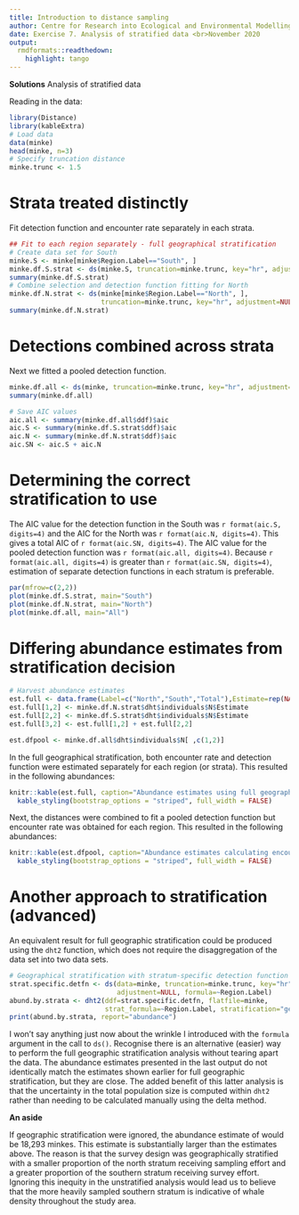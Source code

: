---
title: Introduction to distance sampling
author: Centre for Research into Ecological and Environmental Modelling <br> **University of St Andrews**
date: Exercise 7. Analysis of stratified data <br>November 2020
output: 
  rmdformats::readthedown:
    highlight: tango
---

<div class="alert  alert-success">
  <strong>Solutions</strong> Analysis of stratified data
</div>

Reading in the data:

```{r, message=FALSE}
library(Distance)
library(kableExtra)
# Load data
data(minke)
head(minke, n=3)
# Specify truncation distance
minke.trunc <- 1.5
```

# Strata treated distinctly

Fit detection function and encounter rate separately in each strata. 

```{r, echo=T, eval=T, message=FALSE}
## Fit to each region separately - full geographical stratification
# Create data set for South
minke.S <- minke[minke$Region.Label=="South", ]
minke.df.S.strat <- ds(minke.S, truncation=minke.trunc, key="hr", adjustment=NULL)
summary(minke.df.S.strat)
# Combine selection and detection function fitting for North
minke.df.N.strat <- ds(minke[minke$Region.Label=="North", ],
                       truncation=minke.trunc, key="hr", adjustment=NULL)
summary(minke.df.N.strat)
```

# Detections combined across strata

Next we fitted a pooled detection function. 

```{r, echo=T, eval=T, message=FALSE}
minke.df.all <- ds(minke, truncation=minke.trunc, key="hr", adjustment=NULL)
summary(minke.df.all)
```

```{r, echo=F, eval=T}
# Save AIC values
aic.all <- summary(minke.df.all$ddf)$aic
aic.S <- summary(minke.df.S.strat$ddf)$aic
aic.N <- summary(minke.df.N.strat$ddf)$aic
aic.SN <- aic.S + aic.N

```

# Determining the correct stratification to use

The AIC value for the detection function in the South was `r format(aic.S, digits=4)` and the AIC for the North was `r format(aic.N, digits=4)`. This gives a total AIC of `r format(aic.SN, digits=4)`. The AIC value for the pooled detection function was `r format(aic.all, digits=4)`. Because `r format(aic.all, digits=4)` is greater than `r format(aic.SN, digits=4)`, estimation of separate detection functions in each stratum is preferable. 

```{r, echo=F}
par(mfrow=c(2,2))
plot(minke.df.S.strat, main="South")
plot(minke.df.N.strat, main="North")
plot(minke.df.all, main="All")
```

# Differing abundance estimates from stratification decision

```{r, echo=F}
# Harvest abundance estimates
est.full <- data.frame(Label=c("North","South","Total"),Estimate=rep(NA,3))
est.full[1,2] <- minke.df.N.strat$dht$individuals$N$Estimate
est.full[2,2] <- minke.df.S.strat$dht$individuals$N$Estimate
est.full[3,2] <- est.full[1,2] + est.full[2,2]

est.dfpool <- minke.df.all$dht$individuals$N[ ,c(1,2)]
```

In the full geographical stratification, both encounter rate and detection function were estimated separately for each region (or strata). This resulted in the following abundances:

```{r, echo=FALSE}
knitr::kable(est.full, caption="Abundance estimates using full geographical stratification.", digits=0) %>%
  kable_styling(bootstrap_options = "striped", full_width = FALSE)
```

Next, the distances were combined to fit a pooled detection function but encounter rate was obtained for each region. This resulted in the following abundances:

```{r, echo=FALSE}
knitr::kable(est.dfpool, caption="Abundance estimates calculating encounter rate by strata and a pooled detection function.", digits=0) %>%
  kable_styling(bootstrap_options = "striped", full_width = FALSE)
```

# Another approach to stratification (advanced)

An equivalent result for full geographic stratification could be produced using the `dht2` function, which does not require the disaggregation of the data set into two data sets.

```{r, echo=T, eval=T, message=FALSE}
# Geographical stratification with stratum-specific detection function 
strat.specific.detfn <- ds(data=minke, truncation=minke.trunc, key="hr", 
                           adjustment=NULL, formula=~Region.Label)
abund.by.strata <- dht2(ddf=strat.specific.detfn, flatfile=minke, 
                        strat_formula=~Region.Label, stratification="geographical")
print(abund.by.strata, report="abundance")
```

I won't say anything just now about the wrinkle I introduced with the `formula` argument in the call to `ds()`.  Recognise there is an alternative (easier) way to perform the full geographic stratification analysis without tearing apart the data.  The abundance estimates presented in the last output do not identically match the estimates shown earlier for full geographic stratification, but they are close.  The added benefit of this latter analysis is that the uncertainty in the total population size is computed within `dht2` rather than needing to be calculated manually using the delta method.

<div class="alert  alert-info">
  <strong>An aside</strong> 
  <p>
If geographic stratification were ignored, the abundance estimate of would be 18,293 minkes. This estimate is substantially larger than the estimates above. The reason is that the survey design was geographically stratified with a smaller proportion of the north stratum receiving sampling effort and a greater proportion of the southern stratum receiving survey effort. Ignoring this inequity in the unstratified analysis would lead us to believe that the more heavily sampled southern stratum is indicative of whale density throughout the study area.
</div>